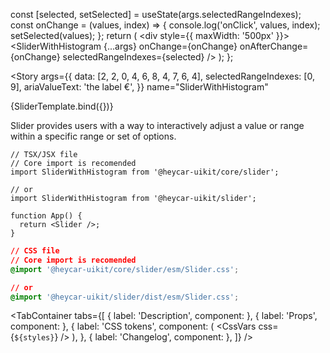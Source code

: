 

<!-- Meta -->

<Meta
  title="Components/Molecules/SliderWithHistogram"
  component={SliderWithHistogram}
/>

  const [selected, setSelected] = useState(args.selectedRangeIndexes);
  const onChange = (values, index) => {
    console.log('onClick', values, index);
    setSelected(values);
  };
  return (
    <div style={{ maxWidth: '500px' }}>
      <SliderWithHistogram
        {...args}
        onChange={onChange}
        onAfterChange={onChange}
        selectedRangeIndexes={selected}
      />
    </div>
  );
};

<!-- Canvas -->

<Story
  args={{
    data: [2, 2, 0, 4, 6, 8, 4, 7, 6, 4],
    selectedRangeIndexes: [0, 9],
    ariaValueText: 'the label €',
  }}
  name="SliderWithHistogram"
>
  {SliderTemplate.bind({})}
</Story>

<!-- Docs -->

<ComponentHeader
  name="SliderWithHistogram"
  version={version}
  stage={1}
  design="https://www.figma.com/file/rrvkvQEoVTOHa7MzyKSaoz/Design-system?type=design&node-id=16183-216308&t=7R05xcivHCpVcg0r-0"
/>

Slider provides users with a way to interactively adjust a value or range within a specific range or set of options.

```tsx
// TSX/JSX file
// Core import is recomended
import SliderWithHistogram from '@heycar-uikit/core/slider';

// or
import SliderWithHistogram from '@heycar-uikit/slider';

function App() {
  return <Slider />;
}
```

```css
// CSS file
// Core import is recomended
@import '@heycar-uikit/core/slider/esm/Slider.css';

// or
@import '@heycar-uikit/slider/dist/esm/Slider.css';
```

<!-- Description -->

<TabContainer
  tabs={[
    { label: 'Description', component: <Description /> },
    { label: 'Props', component: <Props of={SliderWithHistogram} /> },
    {
      label: 'CSS tokens',
      component: (
        <CssVars
          css={`
            ${styles}
          `}
        />
      ),
    },
    { label: 'Changelog', component: <Changelog /> },
  ]}
/>
